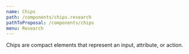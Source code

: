 ```yaml
---
name: Chips
path: /components/chips.research
pathToProposal: /components/chips
menu: Research
---
```


Chips are compact elements that represent an input, attribute, or action.

<!-- Learn more:

- [Chips Findings](/components/chips.research.findings)
- [Chips Concepts](/components/chips.research.concepts) -->
